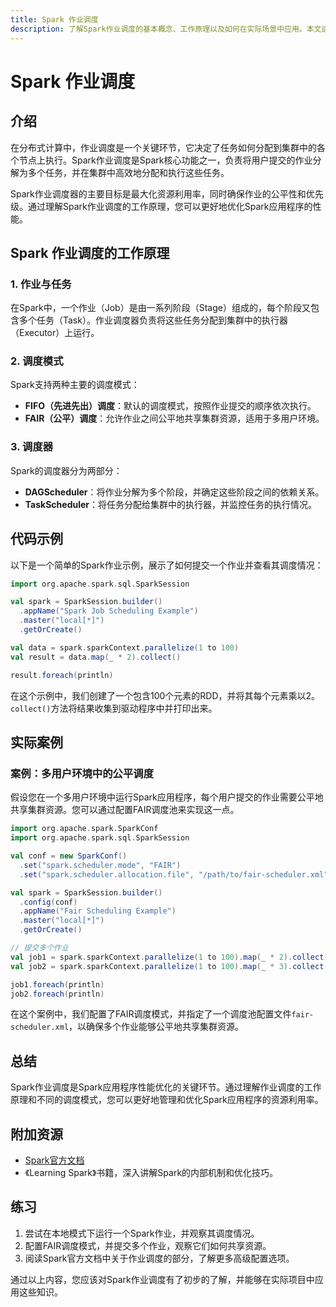 ```yaml
---
title: Spark 作业调度
description: 了解Spark作业调度的基本概念、工作原理以及如何在实际场景中应用。本文适合初学者，包含代码示例和实际案例。
---
```


# Spark 作业调度

## 介绍

在分布式计算中，作业调度是一个关键环节，它决定了任务如何分配到集群中的各个节点上执行。Spark作业调度是Spark核心功能之一，负责将用户提交的作业分解为多个任务，并在集群中高效地分配和执行这些任务。

Spark作业调度器的主要目标是最大化资源利用率，同时确保作业的公平性和优先级。通过理解Spark作业调度的工作原理，您可以更好地优化Spark应用程序的性能。

## Spark 作业调度的工作原理

### 1. 作业与任务

在Spark中，一个作业（Job）是由一系列阶段（Stage）组成的，每个阶段又包含多个任务（Task）。作业调度器负责将这些任务分配到集群中的执行器（Executor）上运行。

### 2. 调度模式

Spark支持两种主要的调度模式：

- **FIFO（先进先出）调度**：默认的调度模式，按照作业提交的顺序依次执行。
- **FAIR（公平）调度**：允许作业之间公平地共享集群资源，适用于多用户环境。

### 3. 调度器

Spark的调度器分为两部分：

- **DAGScheduler**：将作业分解为多个阶段，并确定这些阶段之间的依赖关系。
- **TaskScheduler**：将任务分配给集群中的执行器，并监控任务的执行情况。

## 代码示例

以下是一个简单的Spark作业示例，展示了如何提交一个作业并查看其调度情况：

```scala
import org.apache.spark.sql.SparkSession

val spark = SparkSession.builder()
  .appName("Spark Job Scheduling Example")
  .master("local[*]")
  .getOrCreate()

val data = spark.sparkContext.parallelize(1 to 100)
val result = data.map(_ * 2).collect()

result.foreach(println)
```

在这个示例中，我们创建了一个包含100个元素的RDD，并将其每个元素乘以2。`collect()`方法将结果收集到驱动程序中并打印出来。

## 实际案例

### 案例：多用户环境中的公平调度

假设您在一个多用户环境中运行Spark应用程序，每个用户提交的作业需要公平地共享集群资源。您可以通过配置FAIR调度池来实现这一点。

```scala
import org.apache.spark.SparkConf
import org.apache.spark.sql.SparkSession

val conf = new SparkConf()
  .set("spark.scheduler.mode", "FAIR")
  .set("spark.scheduler.allocation.file", "/path/to/fair-scheduler.xml")

val spark = SparkSession.builder()
  .config(conf)
  .appName("Fair Scheduling Example")
  .master("local[*]")
  .getOrCreate()

// 提交多个作业
val job1 = spark.sparkContext.parallelize(1 to 100).map(_ * 2).collect()
val job2 = spark.sparkContext.parallelize(1 to 100).map(_ * 3).collect()

job1.foreach(println)
job2.foreach(println)
```

在这个案例中，我们配置了FAIR调度模式，并指定了一个调度池配置文件`fair-scheduler.xml`，以确保多个作业能够公平地共享集群资源。

## 总结

Spark作业调度是Spark应用程序性能优化的关键环节。通过理解作业调度的工作原理和不同的调度模式，您可以更好地管理和优化Spark应用程序的资源利用率。

## 附加资源

- [Spark官方文档](https://spark.apache.org/docs/latest/job-scheduling.html)
- 《Learning Spark》书籍，深入讲解Spark的内部机制和优化技巧。

## 练习

1. 尝试在本地模式下运行一个Spark作业，并观察其调度情况。
2. 配置FAIR调度模式，并提交多个作业，观察它们如何共享资源。
3. 阅读Spark官方文档中关于作业调度的部分，了解更多高级配置选项。

通过以上内容，您应该对Spark作业调度有了初步的了解，并能够在实际项目中应用这些知识。